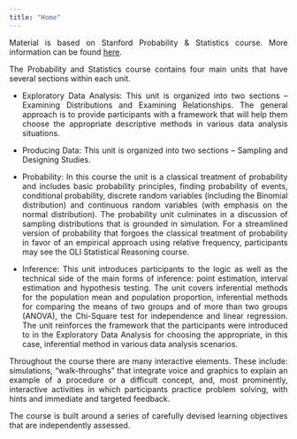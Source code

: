 ```yaml
---
title: "Home"
---
```


<style>
body {
text-align: justify}
</style>

Material is based on Stanford Probability & Statistics course. More information can be found [here](https://lagunita.stanford.edu/courses/course-v1:OLI+ProbStat+Open_Jan2017/about).

The Probability and Statistics course contains four main units that have several sections within each unit.

* Exploratory Data Analysis: This unit is organized into two sections – Examining Distributions and Examining Relationships. The general approach is to provide participants with a framework that will help them choose the appropriate descriptive methods in various data analysis situations.

* Producing Data: This unit is organized into two sections – Sampling and Designing Studies.

* Probability: In this course the unit is a classical treatment of probability and includes basic probability principles, finding probability of events, conditional probability, discrete random variables (including the Binomial distribution) and continuous random variables (with emphasis on the normal distribution). The probability unit culminates in a discussion of sampling distributions that is grounded in simulation. For a streamlined version of probability that forgoes the classical treatment of probability in favor of an empirical approach using relative frequency, participants may see the OLI Statistical Reasoning course.

* Inference: This unit introduces participants to the logic as well as the technical side of the main forms of inference: point estimation, interval estimation and hypothesis testing. The unit covers inferential methods for the population mean and population proportion, inferential methods for comparing the means of two groups and of more than two groups (ANOVA), the Chi-Square test for independence and linear regression. The unit reinforces the framework that the participants were introduced to in the Exploratory Data Analysis for choosing the appropriate, in this case, inferential method in various data analysis scenarios.

Throughout the course there are many interactive elements. These include: simulations, “walk-throughs” that integrate voice and graphics to explain an example of a procedure or a difficult concept, and, most prominently, interactive activities in which participants practice problem solving, with hints and immediate and targeted feedback.

The course is built around a series of carefully devised learning objectives that are independently assessed.
